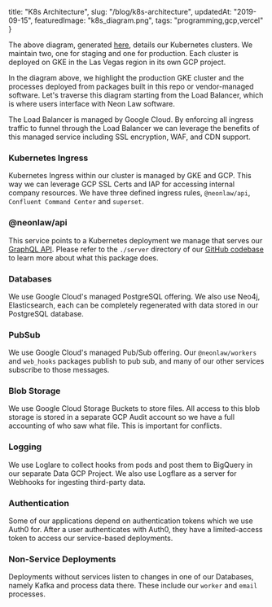   title: "K8s Architecture",
  slug: "/blog/k8s-architecture",
  updatedAt: "2019-09-15",
  featuredImage: "k8s_diagram.png",
  tags: "programming,gcp,vercel"
}

The above diagram, generated
[here](https://github.com/NeonLaw/codebase/blob/main/diagrams/neon_diagrams/k8s_diagram.py),
details our Kubernetes clusters. We maintain two, one for staging and one for
production. Each cluster is deployed on GKE in the Las Vegas region in its own
GCP project.

In the diagram above, we highlight the production GKE cluster and the processes
deployed from packages built in this repo or vendor-managed software. Let's
traverse this diagram starting from the Load Balancer, which is where users
interface with Neon Law software.

The Load Balancer is managed by Google Cloud. By enforcing all ingress traffic
to funnel through the Load Balancer we can leverage the benefits of this managed
service including SSL encryption, WAF, and CDN support.

### Kubernetes Ingress
Kubernetes Ingress within our cluster is managed by GKE and GCP. This way we can
leverage GCP SSL Certs and IAP for accessing internal company resources.  We
have three defined ingress rules, `@neonlaw/api`, `Confluent Command Center` and
`superset`.

### @neonlaw/api
This service points to a Kubernetes deployment we manage that serves our
[GraphQL API](https://api.neonlaw.com/graphiql). Please refer to the `./server`
directory of our [GitHub codebase](https://github.com/neonlaw/codebase) to learn
more about what this package does.

### Databases
We use Google Cloud's managed PostgreSQL offering. We also use Neo4j,
Elasticsearch, each can be completely regenerated with data stored in our
PostgreSQL database.

### PubSub
We use Google Cloud's managed Pub/Sub offering. Our `@neonlaw/workers` and
`web_hooks` packages publish to pub sub, and many of our other services
subscribe to those messages.

### Blob Storage
We use Google Cloud Storage Buckets to store files. All access to this blob
storage is stored in a separate GCP Audit account so we have a full accounting
of who saw what file. This is important for conflicts.

### Logging
We use Loglare to collect hooks from pods and post them to BigQuery in our
separate Data GCP Project.  We also use Logflare as a server for Webhooks for
ingesting third-party data.

### Authentication
Some of our applications depend on authentication tokens which we use Auth0 for.
After a user authenticates with Auth0, they have a limited-access token to
access our service-based deployments.

### Non-Service Deployments
Deployments without services listen to changes in one of our Databases, namely
Kafka and process data there. These include our `worker` and `email` processes.
